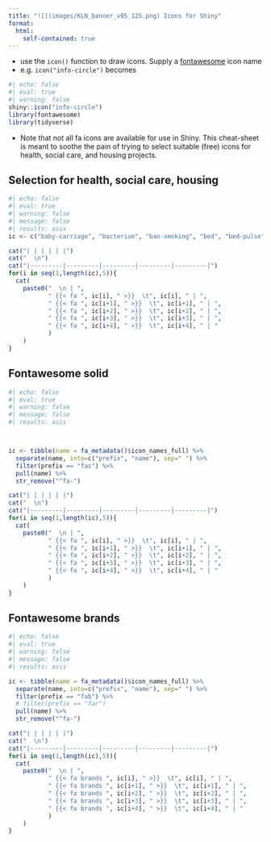 ---
title: "![](images/KLN_banner_v05_125.png) Icons for Shiny"
format: 
  html:
    self-contained: true
---

+ use the `icon()` function to draw icons. Supply a [fontawesome](https://fontawesome.com/) icon name
+ e.g. `icon("info-circle")` becomes 

```{r}
#| echo: false
#| eval: true
#| warning: false
shiny::icon("info-circle")
library(fontawesome)
library(tidyverse)
```

+ Note that not all fa icons are available for use in Shiny. This cheat-sheet is meant to soothe the pain of trying to select suitable (free) icons for health, social care, and housing projects.

::: {.panel-tabset}

## Selection for health, social care, housing

```{r}
#| echo: false
#| eval: true
#| warning: false
#| message: false
#| results: asis
ic <- c("baby-carriage", "bacterium", "ban-smoking", "bed", "bed-pulse", "building", "building-circle-arrow-right", "building-circle-check", "building-circle-exclamation", "building-circle-xmark", "building-columns", "building-flag", "building-lock", "building-ngo", "building-shield", "bus", "bus-simple", "calculator", "calendar", "calendar-check", "calendar-day", "calendar-days", "calendar-minus", "calendar-plus", "calendar-week", "calendar-xmark", "chart-bar", "chart-column", "chart-gantt", "chart-line", "chart-pie", "chart-simple", "child-dress", "child-reaching", "children", "eye", "eye-dropper", "fire", "flag", "head-side-cough", "head-side-cough-slash", "head-side-mask", "head-side-virus", "heart", "heart-circle-bolt", "heart-circle-check", "heart-circle-exclamation", "heart-circle-minus", "heart-circle-plus", "heart-circle-xmark", "heart-crack", "heart-pulse", "helicopter", "helicopter-symbol", "hospital", "hospital-user", "house-medical-circle-exclamation", "house-user", "id-card", "kit-medical", "lightbulb", "location-arrow", "lungs", "lungs-virus", "magnifying-glass-chart", "magnifying-glass-minus", "magnifying-glass-plus", "mars", "mars-and-venus", "mars-double", "mask-face", "mask-ventilator", "notes-medical", "people-roof", "person", "person-booth", "person-breastfeeding", "person-cane", "person-walking-dashed-line-arrow-right", "person-walking-luggage", "person-walking-with-cane", "pills", "poo", "poop", "radiation", "reply", "shield-heart", "shield-virus", "shower", "skull", "skull-crossbones", "sliders", "smoking", "square-virus", "stethoscope", "suitcase-medical", "syringe", "tablets", "taxi", "teeth", "teeth-open", "temperature-arrow-down", "temperature-arrow-up", "temperature-empty", "temperature-full", "temperature-half", "temperature-high", "temperature-low", "temperature-quarter", "temperature-three-quarters", "thermometer", "toilet", "toilet-paper", "toilet-paper-slash", "toilet-portable", "toilets-portable", "tooth", "transgender", "triangle-exclamation", "truck-droplet", "universal-access", "user-check", "user-clock", "user-doctor", "user-gear", "user-graduate", "user-group", "user-injured", "user-large", "user-large-slash", "user-lock", "user-minus", "user-ninja", "user-nurse", "user-pen", "user-plus", "user-secret", "user-shield", "user-slash", "user-tag", "user-tie", "user-xmark", "users", "users-between-lines", "users-gear", "users-line", "users-rays", "users-rectangle", "users-slash", "users-viewfinder", "van-shuttle", "venus", "venus-double", "venus-mars", "vial", "vial-circle-check", "vial-virus", "vials", "video", "video-slash", "virus", "virus-covid", "virus-covid-slash", "virus-slash", "viruses")

cat("| | | | | |")
cat("  \n")
cat("|---------|---------|---------|---------|---------|")
for(i in seq(1,length(ic),5)){
  cat(
    paste0("  \n | ", 
           " {{< fa ", ic[i], " >}}  \t", ic[i], " | ", 
           " {{< fa ", ic[i+1], " >}}  \t", ic[i+1], " | ",
           " {{< fa ", ic[i+2], " >}}  \t", ic[i+2], " | ",
           " {{< fa ", ic[i+3], " >}}  \t", ic[i+3], " | ",
           " {{< fa ", ic[i+4], " >}}  \t", ic[i+4], " | "
           )
    )
}
```


## Fontawesome solid
```{r}
#| echo: false
#| eval: true
#| warning: false
#| message: false
#| results: asis



ic <- tibble(name = fa_metadata()$icon_names_full) %>%
  separate(name, into=c("prefix", "name"), sep=" ") %>%
  filter(prefix == "fas") %>%
  pull(name) %>%
  str_remove("^fa-")

cat("| | | | | |")
cat("  \n")
cat("|---------|---------|---------|---------|---------|")
for(i in seq(1,length(ic),5)){
  cat(
    paste0("  \n | ", 
           " {{< fa ", ic[i], " >}}  \t", ic[i], " | ", 
           " {{< fa ", ic[i+1], " >}}  \t", ic[i+1], " | ",
           " {{< fa ", ic[i+2], " >}}  \t", ic[i+2], " | ",
           " {{< fa ", ic[i+3], " >}}  \t", ic[i+3], " | ",
           " {{< fa ", ic[i+4], " >}}  \t", ic[i+4], " | "
           )
    )
}
```

## Fontawesome brands

```{r}
#| echo: false
#| eval: true
#| warning: false
#| message: false
#| results: asis

ic <- tibble(name = fa_metadata()$icon_names_full) %>%
  separate(name, into=c("prefix", "name"), sep=" ") %>%
  filter(prefix == "fab") %>%
  # filter(prefix == "far")
  pull(name) %>%
  str_remove("^fa-")

cat("| | | | | |")
cat("  \n")
cat("|---------|---------|---------|---------|---------|")
for(i in seq(1,length(ic),5)){
  cat(
    paste0("  \n | ", 
           " {{< fa brands ", ic[i], " >}}  \t", ic[i], " | ", 
           " {{< fa brands ", ic[i+1], " >}}  \t", ic[i+1], " | ",
           " {{< fa brands ", ic[i+2], " >}}  \t", ic[i+2], " | ",
           " {{< fa brands ", ic[i+3], " >}}  \t", ic[i+3], " | ",
           " {{< fa brands ", ic[i+4], " >}}  \t", ic[i+4], " | "
           )
    )
}
```

:::